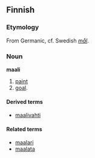 ==Finnish==

===Etymology===
From Germanic, cf. Swedish ''[[mål#Swedish|mål]]''.

===Noun===
'''maali'''

# [[paint]]
# [[goal]].

====Derived terms====
*[[maalivahti]]

====Related terms====
*[[maalari]]
*[[maalata]]